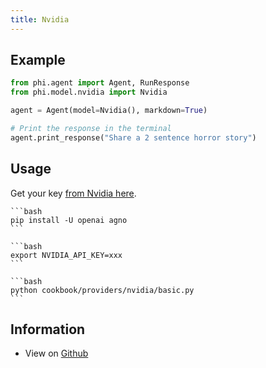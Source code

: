 ```yaml
---
title: Nvidia
---
```


## Example

<CodeGroup>

```python agent.py
from phi.agent import Agent, RunResponse
from phi.model.nvidia import Nvidia

agent = Agent(model=Nvidia(), markdown=True)

# Print the response in the terminal
agent.print_response("Share a 2 sentence horror story")

```

</CodeGroup>

## Usage

Get your key [from Nvidia here](https://build.nvidia.com/explore/discover).

<Steps>
  <Snippet file="create-venv-step.mdx" />

  <Step title="Install libraries">

    ```bash
    pip install -U openai agno
    ```

  </Step>

  <Step title="Export `NVIDIA_API_KEY`">

    ```bash
    export NVIDIA_API_KEY=xxx
    ```

  </Step>

  <Step title="Run Nvidia Agent">

    ```bash
    python cookbook/providers/nvidia/basic.py
    ```

  </Step>

  </Steps>

## Information

- View on [Github](https://github.com/phidatahq/agno/tree/main/cookbook/providers/nvidia/basic.py)
